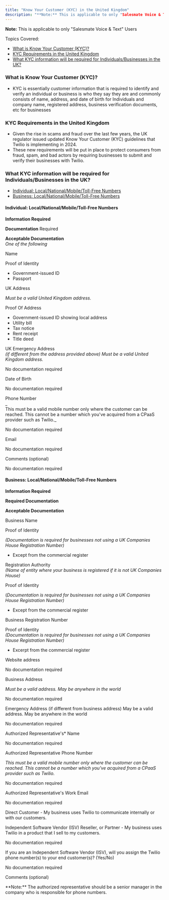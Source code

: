 ```yaml
---
title: "Know Your Customer (KYC) in the United Kingdom"
description: "**Note:** This is applicable to only "Salesmate Voice & Text" Users..."
---
```


**Note:** This is applicable to only "Salesmate Voice & Text" Users

Topics Covered:

- [What is Know Your Customer (KYC)?](https://support.salesmate.io/hc/en-us/articles/28210866628249-Know-Your-Customer-KYC-in-the-United-Kingdom#h_01HNCYRFEGRV5WY24G6B86V7KA)
- [KYC Requirements in the United Kingdom](https://support.salesmate.io/hc/en-us/articles/28210866628249-Know-Your-Customer-KYC-in-the-United-Kingdom#h_01HNCYR3586DFQVEXA5JGMXTWR)
- [What KYC information will be required for Individuals/Businesses in the UK?](https://support.salesmate.io/hc/en-us/articles/28210866628249-Know-Your-Customer-KYC-in-the-United-Kingdom#h_01HNCYQQ8N571FFTJ294HKX0QH)

### What is Know Your Customer (KYC)?

- KYC is essentially customer information that is required to identify and verify an individual or business is who they say they are and commonly consists of name, address, and date of birth for Individuals and company name, registered address, business verification documents, etc for businesses

### KYC Requirements in the United Kingdom

- Given the rise in scams and fraud over the last few years, the UK regulator issued updated Know Your Customer (KYC) guidelines that Twilio is implementing in 2024.
- These new requirements will be put in place to protect consumers from fraud, spam, and bad actors by requiring businesses to submit and verify their businesses with Twilio.

### What KYC information will be required for Individuals/Businesses in the UK?

- [Individual: Local/National/Mobile/Toll-Free Numbers](https://support.salesmate.io/hc/en-us/articles/28210866628249-Know-Your-Customer-KYC-in-the-United-Kingdom#h_01HNCYX7CPQWKTGD67EP6RZ4VX)
- [Business: Local/National/Mobile/Toll-Free Numbers](https://support.salesmate.io/hc/en-us/articles/28210866628249-Know-Your-Customer-KYC-in-the-United-Kingdom#h_01HNCYXFSCSRZAW10WMQDTGED2)

#### Individual: Local/National/Mobile/Toll-Free Numbers

**Information Required**

**Documentation** Required

**Acceptable Documentation**  
_One of the following_

Name

Proof of Identity

- Government-issued ID
- Passport

UK Address

_Must be a valid United Kingdom address._

Proof Of Address

- Government-issued ID showing local address
- Utility bill
- Tax notice
- Rent receipt
- Title deed

UK Emergency Address  
*(if different from the address provided above)* *Must be a valid United Kingdom address.*

No documentation required

Date of Birth

No documentation required

Phone Number  
_  
This must be a valid mobile number only where the customer can be reached. This cannot be a number which you've acquired from a CPaaS provider such as Twilio._

No documentation required

Email

No documentation required

Comments (optional)

No documentation required

#### Business: Local/National/Mobile/Toll-Free Numbers

**Information Required**

**Required Documentation**

**Acceptable Documentation**

Business Name

Proof of Identity

_(Documentation is required for businesses not using a UK Companies House Registration Number)_

- Except from the commercial register

Registration Authority  
_(Name of entity where your business is registered if it is not UK Companies House)_

Proof of Identity

(_Documentation is required for businesses not using a UK Companies House Registration Number)_

- Except from the commercial register

Business Registration Number

Proof of Identity  
_(Documentation is required for businesses not using a UK Companies House Registration Number)_

- Excerpt from the commercial register

Website address

No documentation required

Business Address

_Must be a valid address. May be anywhere in the world_

No documentation required

Emergency Address (if different from business address) May be a valid address. May be anywhere in the world

No documentation required

Authorized Representative's\* Name

No documentation required

Authorized Representative Phone Number

_This must be a valid mobile number only where the customer can be reached. This cannot be a number which you've acquired from a CPaaS provider such as Twilio._

No documentation required

Authorized Representative's Work Email

No documentation required

Direct Customer - My business uses Twilio to communicate internally or with our customers.

Independent Software Vendor (ISV) Reseller, or Partner - My business uses Twilio in a product that I sell to my customers.

No documentation required

If you are an Independent Software Vendor (ISV), will you assign the Twilio phone number(s) to your end customer(s)? (Yes/No)

No documentation required

Comments (optional)

<Note>
  **Note:** The authorized representative should be a senior manager in the
  company who is responsible for phone numbers.
</Note>
